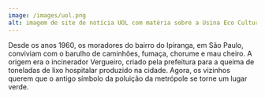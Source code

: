 ```yaml
---
image: /images/uol.png
alt: imagem de site de notícia UOL com matéria sobre a Usina Eco Cultural
---
```

Desde os anos 1960, os moradores do bairro do Ipiranga, em São Paulo, conviviam com o barulho de caminhões, fumaça, chorume e mau cheiro. A origem era o incinerador Vergueiro, criado pela prefeitura para a queima de toneladas de lixo hospitalar produzido na cidade. Agora, os vizinhos querem que o antigo símbolo da poluição da metrópole se torne um lugar verde.